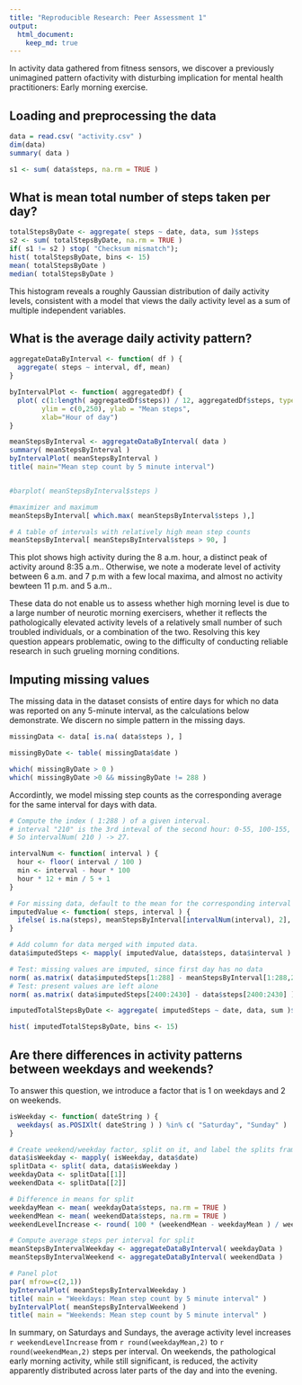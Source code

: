 ```yaml
---
title: "Reproducible Research: Peer Assessment 1"
output: 
  html_document:
    keep_md: true
---
```


In activity data gathered from fitness sensors, we discover a previously unimagined 
pattern ofactivity with disturbing implication for mental health practitioners: 
Early morning exercise.

## Loading and preprocessing the data

```r
data = read.csv( "activity.csv" )
dim(data)
summary( data )

s1 <- sum( data$steps, na.rm = TRUE )
```

## What is mean total number of steps taken per day?

```r
totalStepsByDate <- aggregate( steps ~ date, data, sum )$steps
s2 <- sum( totalStepsByDate, na.rm = TRUE )
if( s1 != s2 ) stop( "Checksum mismatch");
hist( totalStepsByDate, bins <- 15) 
mean( totalStepsByDate )
median( totalStepsByDate )

```

This histogram reveals a roughly Gaussian distribution of daily activity levels, 
consistent with a model that views the daily activity level as a sum of 
multiple independent variables.

## What is the average daily activity pattern?

```r

aggregateDataByInterval <- function( df ) {
  aggregate( steps ~ interval, df, mean)
}

byIntervalPlot <- function( aggregatedDf) {
  plot( c(1:length( aggregatedDf$steps)) / 12, aggregatedDf$steps, type="l", col="blue", 
        ylim = c(0,250), ylab = "Mean steps", 
        xlab="Hour of day")
}

meanStepsByInterval <- aggregateDataByInterval( data )
summary( meanStepsByInterval )
byIntervalPlot( meanStepsByInterval )
title( main="Mean step count by 5 minute interval")


#barplot( meanStepsByInterval$steps )

#maximizer and maximum
meanStepsByInterval[ which.max( meanStepsByInterval$steps ),]

# A table of intervals with relatively high mean step counts
meanStepsByInterval[ meanStepsByInterval$steps > 90, ]

```

This plot shows high activity during the 8 a.m. hour, a distinct peak of activity 
around 8:35 a.m.. Otherwise, we note a moderate level 
of activity between 6 a.m. and 7 p.m with a few local maxima, and 
almost no activity bewteen 11 p.m. and 5 a.m.. 

These data do not enable us to assess whether high morning level is 
due to a large number of neurotic morning exercisers, whether it
reflects the pathologically elevated activity levels of a relatively small number 
of such troubled individuals, or a combination of the two. Resolving this 
key question appears problematic, owing to the difficulty of conducting 
reliable research in such grueling morning conditions.

## Imputing missing values

The missing data in the dataset consists of entire days for which 
no data was reported on any 5-minute interval, as the calculations below demonstrate.
We discern no simple pattern in the missing days.

```r
missingData <- data[ is.na( data$steps ), ]

missingByDate <- table( missingData$date )

which( missingByDate > 0 )
which( missingByDate >0 && missingByDate != 288 )

```

Accordintly, we model missing step counts as the corresponding average 
for the same interval for days with data. 

```r

# Compute the index ( 1:288 ) of a given interval.
# interval "210" is the 3rd inteval of the second hour: 0-55, 100-155, 200, 205, 210"
# So intervalNum( 210 ) -> 27.

intervalNum <- function( interval ) {
  hour <- floor( interval / 100 )
  min <- interval - hour * 100
  hour * 12 + min / 5 + 1
}

# For missing data, default to the mean for the corresponding interval
imputedValue <- function( steps, interval ) { 
  ifelse( is.na(steps), meanStepsByInterval[intervalNum(interval), 2], steps ) 
}

# Add column for data merged with imputed data.
data$imputedSteps <- mapply( imputedValue, data$steps, data$interval )

# Test: missing values are imputed, since first day has no data
norm( as.matrix( data$imputedSteps[1:288] - meanStepsByInterval[1:288,2] ) ) # -> 0
# Test: present values are left alone
norm( as.matrix( data$imputedSteps[2400:2430] - data$steps[2400:2430] ) ) # -> 0

imputedTotalStepsByDate <- aggregate( imputedSteps ~ date, data, sum )$imputedSteps

hist( imputedTotalStepsByDate, bins <- 15)

```

## Are there differences in activity patterns between weekdays and weekends?

To answer this question, we introduce a factor that is 1 on weekdays and 2 on weekends.

```r
isWeekday <- function( dateString ) {
  weekdays( as.POSIXlt( dateString ) ) %in% c( "Saturday", "Sunday" )
}

# Create weekend/weekday factor, split on it, and label the splits frames.
data$isWeekday <- mapply( isWeekday, data$date)
splitData <- split( data, data$isWeekday )
weekdayData <- splitData[[1]]
weekendData <- splitData[[2]]

# Difference in means for split
weekdayMean <- mean( weekdayData$steps, na.rm = TRUE )
weekendMean <- mean( weekendData$steps, na.rm = TRUE )
weekendLevelIncrease <- round( 100 * (weekendMean - weekdayMean ) / weekdayMean, 2 )

# Compute average steps per interval for split
meanStepsByIntervalWeekday <- aggregateDataByInterval( weekdayData )
meanStepsByIntervalWeekend <- aggregateDataByInterval( weekendData )

# Panel plot
par( mfrow=c(2,1))
byIntervalPlot( meanStepsByIntervalWeekday )
title( main = "Weekdays: Mean step count by 5 minute interval" )
byIntervalPlot( meanStepsByIntervalWeekend )
title( main = "Weekends: Mean step count by 5 minute interval" )

```

In summary, on Saturdays and Sundays, the average activity level 
increases `r weekendLevelIncrease` from `r round(weekdayMean,2)` to `r round(weekendMean,2)` 
steps per interval. On weekends, the pathological early morning activity, 
while still significant, is reduced, the activity apparently distributed across later 
parts of the day and into the evening.

